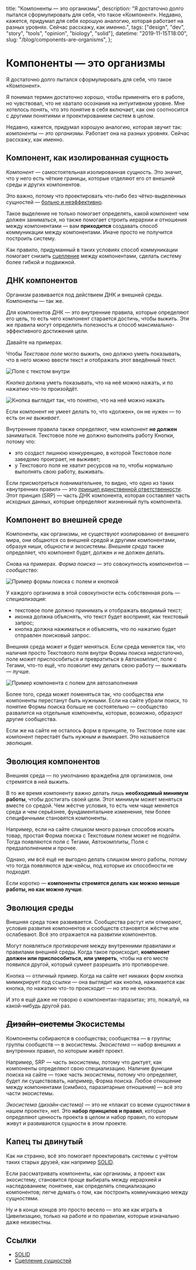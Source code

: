   title: "Компоненты — это организмы",
  description:
    "Я достаточно долго пытался сформулировать для себя, что такое «Компонент». Недавно, кажется, придумал для себя хорошую аналогию, которая работает на разных уровнях. Сейчас расскажу, как именно.",
  tags: ["design", "dev", "story", "tools", "opinion", "biology", "solid"],
  datetime: "2019-11-15T18:00",
  slug: "/blog/components-are-organisms",
};

# Компоненты — это организмы

Я достаточно долго пытался сформулировать для себя, что такое «Компонент».

Я понимал термин достаточно хорошо, чтобы применять его в работе, но чувствовал, что не хватало осознания на интуитивном уровне. Мне хотелось понять, что это понятие в себя включает, как оно соотносится с другими понятиями и проектированием систем в целом.

Недавно, кажется, придумал хорошую аналогию, которая звучит так: _компоненты — это организмы_. Работает она на разных уровнях. Сейчас расскажу, как именно.

## Компонент, как изолированная сущность

_Компонент_ — самостоятельная изолированная сущность. Это значит, что у него есть чёткие границы, которые отделяют его от внешней среды и других компонентов.

Это важно, потому что проектировать что-либо без чётко-выделенных сущностей — [больно и неэффективно](https://ru.wikipedia.org/wiki/UML).

Такое выделение не только помогает определять, какой компонент чем должен заниматься, но также помогает строить иерархии и отношения между компонентами — вам **приходится** создавать способ коммуникации между компонентами. Иначе просто не получится построить систему.

Как правило, придуманный в таких условиях способ коммуникации помогает снизить <a href="https://en.wikipedia.org/wiki/Coupling_(computer_programming)">сцепление</a> между компонентами, сделать систему более гибкой и подвижной.

## ДНК компонентов

Организм развивается под действием ДНК и внешней среды. Компоненты — так же.

Для компонентов ДНК — это внутренние правила, которые определяют его цель, то есть чего компонент старается достичь, чтобы выжить. Эти же правила могут определять полезность и способ максимально-эффективного достижения цели.

Давайте на примерах.

Чтобы _Текстовое поле_ могло выжить, оно должно уметь показывать, что в него можно ввести текст и отображать этот введённый текст.

![Поле с текстом внутри](/img/blog/organisms-1.png)

_Кнопка_ должна уметь показывать, что на неё можно нажать, и по нажатию что-то произойдёт.

![Кнопка выглядит так, что понятно, что на неё можно нажать](/img/blog/organisms-2.png)

Если компонент не умеет делать то, что «должен», он не нужен — то есть он _не выживает_.

Внутренние правила также определяют, чем компонент **не должен** заниматься. Текстовое поле не должно выполнять работу Кнопки, потому что:

- это создаст лишнюю конкуренцию, в которой Текстовое поле заведомо проиграет, не выживет;
- у Текстового поля не хватит ресурсов на то, чтобы нормально выполнять свою работу, выживать.

Если присмотреться повнимательнее, то видно, что одно из таких «внутренних правил» — это [принцип единственной ответственности](https://ota-solid.now.sh/srp). Этот принцип (<abbr>SRP</abbr>) — часть ДНК компонента, которая составляет часть исходных данных, которые определяют жизненный путь компонента.

## Компонент во внешней среде

Компоненты, как организмы, не существуют изолированно от внешнего мира, они общаются со внешней средой и другими компонентами, образуя ниши, общности и экосистемы. _Внешняя среда_ также определяет, что компонент будет, должен и не должен делать.

Снова на примерах. _Форма поиска_ — это совокупность компонентов — _сообщество_:

![Пример формы поиска с полем и кнопкой](/img/blog/organisms-3.png)

У каждого организма в этой совокупности есть собственная роль — _специализация_:

- текстовое поле должно принимать и отображать вводимый текст;
- иконка должна объяснять, что текст будет воспринят, как текстовый запрос;
- кнопка должна нажиматься и объяснять, что по нажатию будет отправлен поисковый запрос.

Внешняя среда может и будет меняться. Если среда меняется так, что наличия просто Текстового поля внутри Формы поиска недостаточно, поле может приспособиться и превратиться в Автокомплит, поле с Тегами, что-то ещё, что позволит ему делать свою работу — выживать — лучше.

![Пример компонента с полем для автозаполнения](/img/blog/organisms-4.png)

Более того, среда может поменяться так, что сообщества или компоненты перестанут быть нужными. Если на сайте убрали поиск, то понятие Формы поиска больше не состоятельно — сообщество развалится на отдельные компоненты, которые, возможно, образуют другие сообщества.

Если же на сайте не осталось форм в принципе, то Текстовое поле как компонент перестаёт быть нужным и вымирает. Это называется _эволюция_.

## Эволюция компонентов

Внешняя среда — по умолчанию враждебна для организмов, они стремятся в ней выжить.

В то же время компоненту важно делать лишь **необходимый минимум работы**, чтобы достигать своей цели. Этот минимум может меняться вместе со средой. Чем жёстче условия, то есть чем чаще меняется среда и чем серьёзнее, фундаментальнее изменения, тем более специфичными становятся компоненты.

Например, если на сайте слишком много разных способов искать товар, простая Форма поиска с Текстовым полем может не подойти. Тогда появляются поля с Тегами, Автокомплиты, Поля с предзаполнением и прочее.

Однако, им всё ещё не выгодно делать слишком много работы, потому что тогда появляются эдж-кейсы, под которые их способности не подходят.

Если коротко — **компоненты стремятся делать как можно меньше работы, но как можно лучше**.

## Эволюция среды

Внешняя среда тоже развивается. Сообщества растут или отмирают, условия развития компонентов и сообществ становятся жёстче или ослабевают. Всё это отражается на развитии компонентов.

Могут появляться _противоречия_ между внутренними правилами и правилами внешней среды. Когда такое происходит, **компонент должен или приспособиться, или умереть**, чтобы на его месте появился другой, который сумеет разрешить это противоречие.

Кнопка — отличный пример. Когда на сайте нет никаких форм кнопка мимикрирует под ссылки — она выглядит как кнопка, нажимается как кнопка, по нажатию что-то происходит — но это не кнопка.

И это я ещё даже не говорю о компонентах-паразитах; это, пожалуй, на какой-нибудь другой раз.

## <del>Дизайн-системы</del> Экосистемы

Компоненты собираются в сообщества; сообщества — в группы; группы сообществ — в экосистемы. _Экосистема_ — набор внешних и внутренних правил, по которым живёт проект.

Например, <abbr>SRP</abbr> — часть экосистемы, потому что диктует, как компоненты определяют свою специализацию. Наличие функции поиска на сайте — тоже часть экосистемы, потому что определяет, будет ли существовать, например, Форма поиска. Любое отношение между компонентами (симбиоз, паразитарные отношения) — всё это части экосистемы.

_Экосистема (дизайн-система)_ — это не «плакат со всеми сущностями в нашем проекте», нет. Это **набор принципов и правил**, которые определяют ценность проекта в целом и набор правил, по которым живут и развиваются сущности в этом проекте.

## Капец ты двинутый

Как ни странно, всё это помогает проектировать системы с учётом таких старых друзей, как например <a href="https://ota-solid.now.sh"><abbr>SOLID</abbr></a>.

Если рассматривать компоненты, как организмы, а проект как экосистему, становится проще выбирать между иерархией и наследованием; понятнее, как определять специализацию компонентов; легче думать о том, как построить коммуникацию между сущностями.

Ну и в конце концов это просто весело — это же как играть в Цивилизацию, только на работе и по правилам, которые изначально даже неизвестны.

## Ссылки

- <a href="https://ota-solid.now.sh">
    <abbr>SOLID</abbr>
  </a>
- <a href="https://en.wikipedia.org/wiki/Coupling_(computer_programming)">Сцепление сущностей</a>
